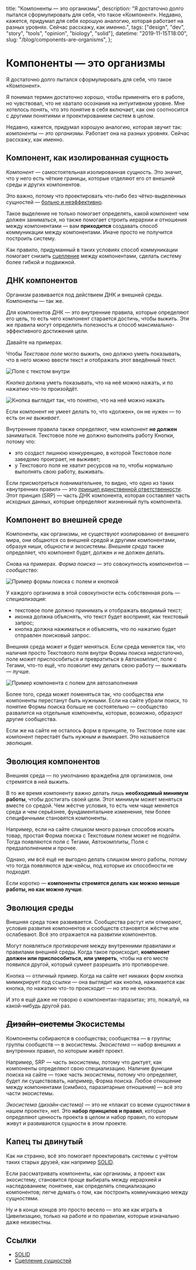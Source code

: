   title: "Компоненты — это организмы",
  description:
    "Я достаточно долго пытался сформулировать для себя, что такое «Компонент». Недавно, кажется, придумал для себя хорошую аналогию, которая работает на разных уровнях. Сейчас расскажу, как именно.",
  tags: ["design", "dev", "story", "tools", "opinion", "biology", "solid"],
  datetime: "2019-11-15T18:00",
  slug: "/blog/components-are-organisms",
};

# Компоненты — это организмы

Я достаточно долго пытался сформулировать для себя, что такое «Компонент».

Я понимал термин достаточно хорошо, чтобы применять его в работе, но чувствовал, что не хватало осознания на интуитивном уровне. Мне хотелось понять, что это понятие в себя включает, как оно соотносится с другими понятиями и проектированием систем в целом.

Недавно, кажется, придумал хорошую аналогию, которая звучит так: _компоненты — это организмы_. Работает она на разных уровнях. Сейчас расскажу, как именно.

## Компонент, как изолированная сущность

_Компонент_ — самостоятельная изолированная сущность. Это значит, что у него есть чёткие границы, которые отделяют его от внешней среды и других компонентов.

Это важно, потому что проектировать что-либо без чётко-выделенных сущностей — [больно и неэффективно](https://ru.wikipedia.org/wiki/UML).

Такое выделение не только помогает определять, какой компонент чем должен заниматься, но также помогает строить иерархии и отношения между компонентами — вам **приходится** создавать способ коммуникации между компонентами. Иначе просто не получится построить систему.

Как правило, придуманный в таких условиях способ коммуникации помогает снизить <a href="https://en.wikipedia.org/wiki/Coupling_(computer_programming)">сцепление</a> между компонентами, сделать систему более гибкой и подвижной.

## ДНК компонентов

Организм развивается под действием ДНК и внешней среды. Компоненты — так же.

Для компонентов ДНК — это внутренние правила, которые определяют его цель, то есть чего компонент старается достичь, чтобы выжить. Эти же правила могут определять полезность и способ максимально-эффективного достижения цели.

Давайте на примерах.

Чтобы _Текстовое поле_ могло выжить, оно должно уметь показывать, что в него можно ввести текст и отображать этот введённый текст.

![Поле с текстом внутри](/img/blog/organisms-1.png)

_Кнопка_ должна уметь показывать, что на неё можно нажать, и по нажатию что-то произойдёт.

![Кнопка выглядит так, что понятно, что на неё можно нажать](/img/blog/organisms-2.png)

Если компонент не умеет делать то, что «должен», он не нужен — то есть он _не выживает_.

Внутренние правила также определяют, чем компонент **не должен** заниматься. Текстовое поле не должно выполнять работу Кнопки, потому что:

- это создаст лишнюю конкуренцию, в которой Текстовое поле заведомо проиграет, не выживет;
- у Текстового поля не хватит ресурсов на то, чтобы нормально выполнять свою работу, выживать.

Если присмотреться повнимательнее, то видно, что одно из таких «внутренних правил» — это [принцип единственной ответственности](https://ota-solid.now.sh/srp). Этот принцип (<abbr>SRP</abbr>) — часть ДНК компонента, которая составляет часть исходных данных, которые определяют жизненный путь компонента.

## Компонент во внешней среде

Компоненты, как организмы, не существуют изолированно от внешнего мира, они общаются со внешней средой и другими компонентами, образуя ниши, общности и экосистемы. _Внешняя среда_ также определяет, что компонент будет, должен и не должен делать.

Снова на примерах. _Форма поиска_ — это совокупность компонентов — _сообщество_:

![Пример формы поиска с полем и кнопкой](/img/blog/organisms-3.png)

У каждого организма в этой совокупности есть собственная роль — _специализация_:

- текстовое поле должно принимать и отображать вводимый текст;
- иконка должна объяснять, что текст будет воспринят, как текстовый запрос;
- кнопка должна нажиматься и объяснять, что по нажатию будет отправлен поисковый запрос.

Внешняя среда может и будет меняться. Если среда меняется так, что наличия просто Текстового поля внутри Формы поиска недостаточно, поле может приспособиться и превратиться в Автокомплит, поле с Тегами, что-то ещё, что позволит ему делать свою работу — выживать — лучше.

![Пример компонента с полем для автозаполнения](/img/blog/organisms-4.png)

Более того, среда может поменяться так, что сообщества или компоненты перестанут быть нужными. Если на сайте убрали поиск, то понятие Формы поиска больше не состоятельно — сообщество развалится на отдельные компоненты, которые, возможно, образуют другие сообщества.

Если же на сайте не осталось форм в принципе, то Текстовое поле как компонент перестаёт быть нужным и вымирает. Это называется _эволюция_.

## Эволюция компонентов

Внешняя среда — по умолчанию враждебна для организмов, они стремятся в ней выжить.

В то же время компоненту важно делать лишь **необходимый минимум работы**, чтобы достигать своей цели. Этот минимум может меняться вместе со средой. Чем жёстче условия, то есть чем чаще меняется среда и чем серьёзнее, фундаментальнее изменения, тем более специфичными становятся компоненты.

Например, если на сайте слишком много разных способов искать товар, простая Форма поиска с Текстовым полем может не подойти. Тогда появляются поля с Тегами, Автокомплиты, Поля с предзаполнением и прочее.

Однако, им всё ещё не выгодно делать слишком много работы, потому что тогда появляются эдж-кейсы, под которые их способности не подходят.

Если коротко — **компоненты стремятся делать как можно меньше работы, но как можно лучше**.

## Эволюция среды

Внешняя среда тоже развивается. Сообщества растут или отмирают, условия развития компонентов и сообществ становятся жёстче или ослабевают. Всё это отражается на развитии компонентов.

Могут появляться _противоречия_ между внутренними правилами и правилами внешней среды. Когда такое происходит, **компонент должен или приспособиться, или умереть**, чтобы на его месте появился другой, который сумеет разрешить это противоречие.

Кнопка — отличный пример. Когда на сайте нет никаких форм кнопка мимикрирует под ссылки — она выглядит как кнопка, нажимается как кнопка, по нажатию что-то происходит — но это не кнопка.

И это я ещё даже не говорю о компонентах-паразитах; это, пожалуй, на какой-нибудь другой раз.

## <del>Дизайн-системы</del> Экосистемы

Компоненты собираются в сообщества; сообщества — в группы; группы сообществ — в экосистемы. _Экосистема_ — набор внешних и внутренних правил, по которым живёт проект.

Например, <abbr>SRP</abbr> — часть экосистемы, потому что диктует, как компоненты определяют свою специализацию. Наличие функции поиска на сайте — тоже часть экосистемы, потому что определяет, будет ли существовать, например, Форма поиска. Любое отношение между компонентами (симбиоз, паразитарные отношения) — всё это части экосистемы.

_Экосистема (дизайн-система)_ — это не «плакат со всеми сущностями в нашем проекте», нет. Это **набор принципов и правил**, которые определяют ценность проекта в целом и набор правил, по которым живут и развиваются сущности в этом проекте.

## Капец ты двинутый

Как ни странно, всё это помогает проектировать системы с учётом таких старых друзей, как например <a href="https://ota-solid.now.sh"><abbr>SOLID</abbr></a>.

Если рассматривать компоненты, как организмы, а проект как экосистему, становится проще выбирать между иерархией и наследованием; понятнее, как определять специализацию компонентов; легче думать о том, как построить коммуникацию между сущностями.

Ну и в конце концов это просто весело — это же как играть в Цивилизацию, только на работе и по правилам, которые изначально даже неизвестны.

## Ссылки

- <a href="https://ota-solid.now.sh">
    <abbr>SOLID</abbr>
  </a>
- <a href="https://en.wikipedia.org/wiki/Coupling_(computer_programming)">Сцепление сущностей</a>
